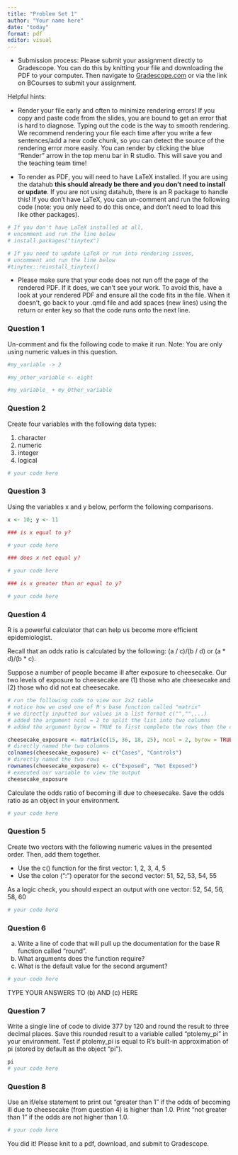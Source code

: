 ```yaml
---
title: "Problem Set 1"
author: "Your name here"
date: "today"
format: pdf
editor: visual
---
```


-   Submission process: Please submit your assignment directly to Gradescope. You can do this by knitting your file and downloading the PDF to your computer. Then navigate to [Gradescope.com](https://www.gradescope.com) or via the link on BCourses to submit your assignment.

Helpful hints:

-   Render your file early and often to minimize rendering errors! If you copy and paste code from the slides, you are bound to get an error that is hard to diagnose. Typing out the code is the way to smooth rendering. We recommend rendering your file each time after you write a few sentences/add a new code chunk, so you can detect the source of the rendering error more easily. You can render by clicking the blue "Render" arrow in the top menu bar in R studio. This will save you and the teaching team time!

-   To render as PDF, you will need to have LaTeX installed. If you are using the datahub **this should already be there and you don't need to install or update**. If you are not using datahub, there is an R package to handle this! If you don't have LaTeX, you can un-comment and run the following code (note: you only need to do this once, and don't need to load this like other packages).

```r

# If you don't have LaTeX installed at all, 
# uncomment and run the line below
# install.packages("tinytex")

# If you need to update LaTeX or run into rendering issues, 
# uncomment and run the line below
#tinytex::reinstall_tinytex()

```

-   Please make sure that your code does not run off the page of the rendered PDF. If it does, we can't see your work. To avoid this, have a look at your rendered PDF and ensure all the code fits in the file. When it doesn't, go back to your .qmd file and add spaces (new lines) using the return or enter key so that the code runs onto the next line.

\newpage

### Question 1

Un-comment and fix the following code to make it run. Note: You are only using numeric values in this question.

```r
#my_variable -> 2

#my_other_variable <- eight

#my_variable_ + my_Other_variable
```

\newpage

### Question 2

Create four variables with the following data types:

1.  character
2.  numeric
3.  integer
4.  logical

```r
# your code here
```

\newpage

### Question 3

Using the variables x and y below, perform the following comparisons.

```r
x <- 10; y <- 11

### is x equal to y? 

# your code here

### does x not equal y? 

# your code here

### is x greater than or equal to y?

# your code here

```

\newpage

### Question 4

R is a powerful calculator that can help us become more efficient epidemiologist.

Recall that an odds ratio is calculated by the following: (a / c)/(b / d) or (a \* d)/(b \* c).

Suppose a number of people became ill after exposure to cheesecake. Our two levels of exposure to cheesecake are (1) those who ate cheesecake and (2) those who did not eat cheesecake.

```r
# run the following code to view our 2x2 table
# notice how we used one of R's base function called "matrix"
# we directly inputted our values in a list format c("","",...) 
# added the argument ncol = 2 to split the list into two columns
# added the argument byrow = TRUE to first complete the rows then the columns

cheesecake_exposure <- matrix(c(15, 36, 18, 25), ncol = 2, byrow = TRUE)
# directly named the two columns
colnames(cheesecake_exposure) <- c("Cases", "Controls")
# directly named the two rows
rownames(cheesecake_exposure) <- c("Exposed", "Not Exposed")
# executed our variable to view the output
cheesecake_exposure
```

Calculate the odds ratio of becoming ill due to cheesecake. Save the odds ratio as an object in your environment.

```r
# your code here
```

\newpage

### Question 5

Create two vectors with the following numeric values in the presented order. Then, add them together.

-   Use the c() function for the first vector: 1, 2, 3, 4, 5
-   Use the colon (":") operator for the second vector: 51, 52, 53, 54, 55

As a logic check, you should expect an output with one vector: 52, 54, 56, 58, 60

```r
# your code here
```

\newpage

### Question 6

(a) Write a line of code that will pull up the documentation for the base R function called "round".
(b) What arguments does the function require?
(c) What is the default value for the second argument?

```r
# your code here
```

TYPE YOUR ANSWERS TO (b) AND (c) HERE

### Question 7

Write a single line of code to divide 377 by 120 and round the result to three decimal places. Save this rounded result to a variable called "ptolemy_pi" in your environment. Test if ptolemy_pi is equal to R's built-in approximation of pi (stored by default as the object "pi").

```r
pi
# your code here
```

\newpage

### Question 8

Use an if/else statement to print out "greater than 1" if the odds of becoming ill due to cheesecake (from question 4) is higher than 1.0. Print "not greater than 1" if the odds are not higher than 1.0.

```r
# your code here
```

You did it! Please knit to a pdf, download, and submit to Gradescope.
